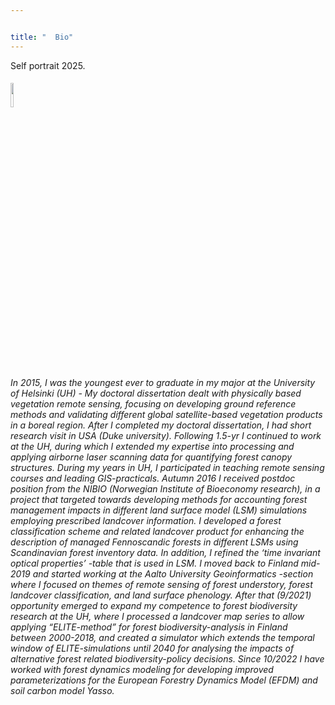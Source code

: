 ---


title: "  Bio"
---


Self portrait 2025.
<h6><img  src="Figs/Omakuva_edits_border.png" width="10%"/></h6>
<br/>
<br/>

  
 _In 2015, I was the youngest ever to graduate in my major at the University of Helsinki (UH) - _
 _My doctoral dissertation dealt with physically based vegetation remote sensing, focusing on_
 _developing ground reference methods and validating different global satellite-based vegetation_
 _products in a boreal region. After I completed my doctoral dissertation, I had short research_
 _visit in USA (Duke university). Following 1.5-yr I continued to work at the UH, during which I_
 _extended my expertise into processing and applying airborne laser scanning data for quantifying_
 _forest canopy structures. During my years in UH, I participated in teaching remote sensing courses_
 _and leading GIS-practicals. Autumn 2016 I received postdoc position from the NIBIO (Norwegian _
 _Institute of Bioeconomy research), in a project that targeted towards developing methods for_
 _accounting forest management impacts in different land surface model (LSM) simulations employing_
 _prescribed landcover information. I developed a forest classification scheme and related landcover_
 _product for enhancing the description of managed Fennoscandic forests in different LSMs using_ 
 _Scandinavian forest inventory data. In addition, I refined the 'time invariant optical properties'_
 _-table that is used in LSM. I moved back to Finland mid-2019 and started working at the Aalto_
 _University Geoinformatics -section where I focused on themes of remote sensing of forest understory,_ 
 _forest landcover classification, and land surface phenology. After that (9/2021) opportunity emerged_
 _to expand my competence to forest biodiversity research at the UH, where I processed a landcover map_       _series to allow applying "ELITE-method" for forest biodiversity-analysis in Finland between 2000-2018,_
 _and created a simulator which extends the temporal window of ELITE-simulations until 2040 for analysing_
 _the impacts of alternative forest related biodiversity-policy decisions. Since 10/2022 I have worked_
 _with forest dynamics modeling for developing improved parameterizations for the European Forestry_ _Dynamics Model (EFDM) and soil carbon model Yasso._ 


                                       